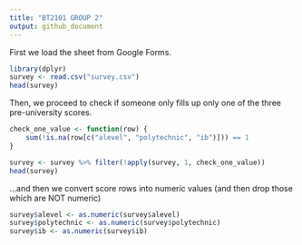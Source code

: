 ```yaml
---
title: "BT2101 GROUP 2"
output: github_document
---
```


First we load the sheet from Google Forms.
```r
library(dplyr)
survey <- read.csv("survey.csv")
head(survey)
```

Then, we proceed to check if someone only fills up only one of the three pre-university scores.
```r
check_one_value <- function(row) {
    sum(!is.na(row[c("alevel", "polytechnic", "ib")])) == 1
}

survey <- survey %>% filter(!apply(survey, 1, check_one_value))
head(survey)
```

...and then we convert score rows into numeric values (and then drop those which are NOT numeric)

```r
survey$alevel <- as.numeric(survey$alevel)
survey$polytechnic <- as.numeric(survey$polytechnic)
survey$ib <- as.numeric(survey$ib)
```